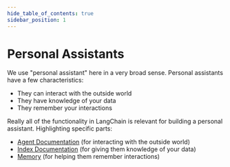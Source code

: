 ```yaml
---
hide_table_of_contents: true
sidebar_position: 1
---
```


# Personal Assistants

We use "personal assistant" here in a very broad sense.
Personal assistants have a few characteristics:

- They can interact with the outside world
- They have knowledge of your data
- They remember your interactions

Really all of the functionality in LangChain is relevant for building a personal assistant.
Highlighting specific parts:

- [Agent Documentation](../modules/agents/index.mdx) (for interacting with the outside world)
- [Index Documentation](../modules/indexes/index.mdx) (for giving them knowledge of your data)
- [Memory](../modules/memory/index.mdx) (for helping them remember interactions)
